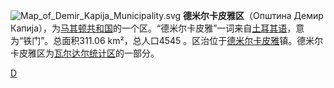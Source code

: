 [[File:Map_of_Demir_Kapija_Municipality.svg|right]]
'''德米尔卡皮雅区'''（Општина Демир Капија），为[[马其顿共和国|马其顿共和国]]的一个区。“德米尔卡皮雅”一词来自[[土耳其语|土耳其语]]，意为“铁门”。总面积311.06 km²，总人口4545 。区治位于[[德米尔卡皮雅|德米尔卡皮雅]]镇。德米尔卡皮雅区为[[瓦尔达尔统计区|瓦尔达尔统计区]]的一部分。

{{馬其頓行政區劃}}

[[Category:北马其顿行政区划|D]]